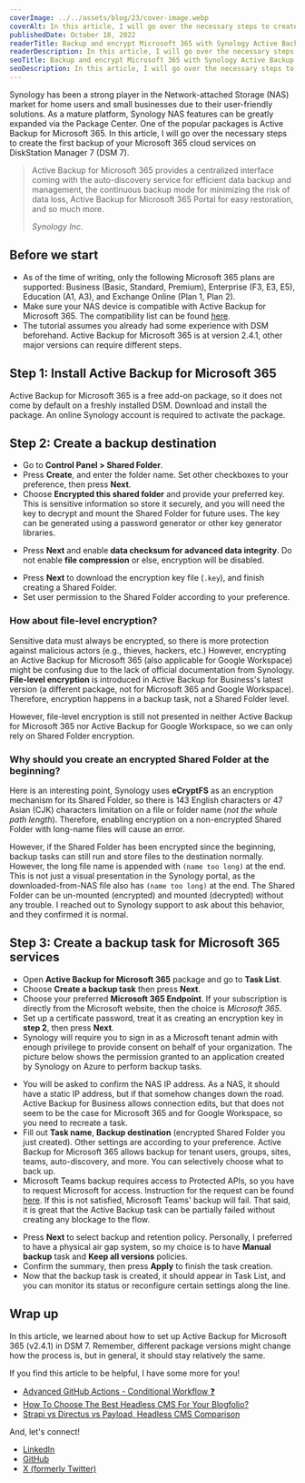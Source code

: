 ```yaml
---
coverImage: ../../assets/blog/23/cover-image.webp
coverAlt: In this article, I will go over the necessary steps to create the first backup of your Microsoft 365 cloud services on DiskStation Manager (DSM) 7.
publishedDate: October 18, 2022
readerTitle: Backup and encrypt Microsoft 365 with Synology Active Backup
readerDescription: In this article, I will go over the necessary steps to create the first backup of your Microsoft 365 cloud services on DiskStation Manager (DSM) 7.
seoTitle: Backup and encrypt Microsoft 365 with Synology Active Backup
seoDescription: In this article, I will go over the necessary steps to create the first backup of your Microsoft 365 cloud services on DiskStation Manager (DSM) 7.
---
```



Synology has been a strong player in the Network-attached Storage (NAS) market for home users and small businesses due to their user-friendly solutions. As a mature platform, Synology NAS features can be greatly expanded via the Package Center. One of the popular packages is Active Backup for Microsoft 365. In this article, I will go over the necessary steps to create the first backup of your Microsoft 365 cloud services on DiskStation Manager 7 (DSM 7).

> Active Backup for Microsoft 365 provides a centralized interface coming with the auto-discovery service for efficient data backup and management, the continuous backup mode for minimizing the risk of data loss, Active Backup for Microsoft 365 Portal for easy restoration, and so much more.
>
> <cite>Synology Inc.</cite>

## Before we start

- As of the time of writing, only the following Microsoft 365 plans are supported: Business (Basic, Standard, Premium), Enterprise (F3, E3, E5), Education (A1, A3), and Exchange Online (Plan 1, Plan 2).
- Make sure your NAS device is compatible with Active Backup for Microsoft 365. The compatibility list can be found [here](https://www.synology.com/en-us/dsm/packages/ActiveBackup-Office365).
- The tutorial assumes you already had some experience with DSM beforehand. Active Backup for Microsoft 365 is at version 2.4.1, other major versions can require different steps.

## Step 1: Install Active Backup for Microsoft 365

Active Backup for Microsoft 365 is a free add-on package, so it does not come by default on a freshly installed DSM. Download and install the package. An online Synology account is required to activate the package.


<BlogPicture imageMetadata={image1} alt='Install Active Backup for Microsoft 365 from Synology Package Center.' />

## Step 2: Create a backup destination

- Go to **Control Panel > Shared Folder**.
- Press **Create**, and enter the folder name. Set other checkboxes to your preference, then press **Next**.
- Choose **Encrypted this shared folder** and provide your preferred key. This is sensitive information so store it securely, and you will need the key to decrypt and mount the Shared Folder for future uses. The key can be generated using a password generator or other key generator libraries.


<BlogPicture imageMetadata={image2} alt='Generate a secret key using Python.' />

- Press **Next** and enable **data checksum for advanced data integrity**. Do not enable **file compression** or else, encryption will be disabled.


<BlogPicture imageMetadata={image3} alt='Enable shared folder compression will disable shared folder encryption.' />

- Press **Next** to download the encryption key file (`.key`), and finish creating a Shared Folder.
- Set user permission to the Shared Folder according to your preference.

### How about file-level encryption?

Sensitive data must always be encrypted, so there is more protection against malicious actors (e.g., thieves, hackers, etc.) However, encrypting an Active Backup for Microsoft 365 (also applicable for Google Workspace) might be confusing due to the lack of official documentation from Synology. **File-level encryption** is introduced in Active Backup for Business's latest version (a different package, not for Microsoft 365 and Google Workspace). Therefore, encryption happens in a backup task, not a Shared Folder level.


<BlogPicture imageMetadata={image4} alt='Create a virtual machine backup task.' />

However, file-level encryption is still not presented in neither Active Backup for Microsoft 365 nor Active Backup for Google Workspace, so we can only rely on Shared Folder encryption.

### Why should you create an encrypted Shared Folder at the beginning?

Here is an interesting point, Synology uses **eCryptFS** as an encryption mechanism for its Shared Folder, so there is 143 English characters or 47 Asian (CJK) characters limitation on a file or folder name (*not the whole path length*). Therefore, enabling encryption on a non-encrypted Shared Folder with long-name files will cause an error.


<BlogPicture imageMetadata={image5} alt='143 characters limitation of eCryptFS used by Synology.' />

However, if the Shared Folder has been encrypted since the beginning, backup tasks can still run and store files to the destination normally. However, the long file name is appended with `(name too long)` at the end. This is not just a visual presentation in the Synology portal, as the downloaded-from-NAS file also has `(name too long)` at the end. The Shared Folder can be un-mounted (encrypted) and mounted (decrypted) without any trouble. I reached out to Synology support to ask about this behavior, and they confirmed it is normal.


<BlogPicture imageMetadata={image6} alt='Name too long error message.' />

## Step 3: Create a backup task for Microsoft 365 services


<BlogPicture imageMetadata={image7} alt='Active Backup task creation wizard.' />

- Open **Active Backup for Microsoft 365** package and go to **Task List**.
- Choose **Create a backup task** then press **Next**.
- Choose your preferred **Microsoft 365 Endpoint**. If your subscription is directly from the Microsoft website, then the choice is *Microsoft 365*.
- Set up a certificate password, treat it as creating an encryption key in **step 2**, then press **Next**.
- Synology will require you to sign in as a Microsoft tenant admin with enough privilege to provide consent on behalf of your organization. The picture below shows the permission granted to an application created by Synology on Azure to perform backup tasks.


<BlogPicture imageMetadata={image8} alt='Permission granted to Synology Active Backup for Microsoft 365.' />

- You will be asked to confirm the NAS IP address. As a NAS, it should have a static IP address, but if that somehow changes down the road. Active Backup for Business allows connection edits, but that does not seem to be the case for Microsoft 365 and for Google Workspace, so you need to recreate a task.
- Fill out **Task name**, **Backup destination** (encrypted Shared Folder you just created). Other settings are according to your preference. Active Backup for Microsoft 365 allows backup for tenant users, groups, sites, teams, auto-discovery, and more. You can selectively choose what to back up.
- Microsoft Teams backup requires access to Protected APIs, so you have to request Microsoft for access. Instruction for the request can be found [here](https://learn.microsoft.com/en-us/graph/teams-protected-apis). If this is not satisfied, Microsoft Teams' backup will fail. That said, it is great that the Active Backup task can be partially failed without creating any blockage to the flow.


<BlogPicture imageMetadata={image9} alt='The backup task can be partially failed, but that will not break the setup.' />

- Press **Next** to select backup and retention policy. Personally, I preferred to have a physical air gap system, so my choice is to have **Manual backup** task and **Keep all versions** policies.
- Confirm the summary, then press **Apply** to finish the task creation.
- Now that the backup task is created, it should appear in Task List, and you can monitor its status or reconfigure certain settings along the line.


<BlogPicture imageMetadata={image10} alt='Active Backup for Microsoft 365 is successfully configured.' />

## Wrap up

In this article, we learned about how to set up Active Backup for Microsoft 365 (v2.4.1) in DSM 7. Remember, different package versions might change how the process is, but in general, it should stay relatively the same.

If you find this article to be helpful, I have some more for you!

- [Advanced GitHub Actions - Conditional Workflow ❓](advanced-github-actions-conditional-workflow)
- [How To Choose The Best Headless CMS For Your Blogfolio?](headless-cms-for-portfolio-and-blogs)
- [Strapi vs Directus vs Payload, Headless CMS Comparison](strapi-vs-directus-vs-payload-headless-cms-comparison)

And, let's connect!

- [LinkedIn](https://www.linkedin.com/in/hunghvu/)
- [GitHub](https://github.com/hunghvu)
- [X (formerly Twitter)](https://x.com/hunghvu_dev)



